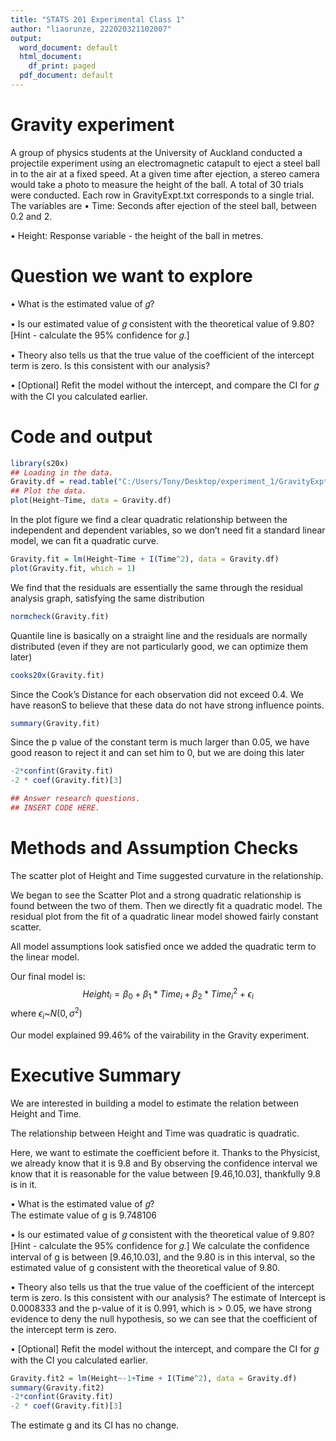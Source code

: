 ---
title: "STATS 201 Experimental Class 1"
author: "liaorunze, 222020321102007"
output:
  word_document: default
  html_document:
    df_print: paged
  pdf_document: default
---
\large

# Gravity experiment
A group of physics students at the University of Auckland conducted a projectile 
experiment using an electromagnetic catapult to eject a steel ball in to the air at a fixed 
speed. At a given time after ejection, a stereo camera would take a photo to measure the 
height of the ball. A total of 30 trials were conducted. 
Each row in GravityExpt.txt corresponds to a single trial. The variables are 
• Time: Seconds after ejection of the steel ball, between 0.2 and 2. 

• Height: Response variable - the height of the ball in metres. 

# Question we want to explore
• What is the estimated value of 𝑔?   

• Is our estimated value of 𝑔 consistent with the theoretical value of 9.80? [Hint - calculate the 95% confidence for 𝑔.] 

• Theory also tells us that the true value of the coefficient of the intercept term is zero. Is this consistent with our analysis? 

• [Optional] Refit the model without the intercept, and compare the CI for 𝑔 with the CI you calculated earlier. 

# Code and output

```{r}
library(s20x)
## Loading in the data.
Gravity.df = read.table("C:/Users/Tony/Desktop/experiment_1/GravityExpt.txt", header = TRUE)
## Plot the data.
plot(Height~Time, data = Gravity.df)
```

In the plot figure we find a clear quadratic relationship between the independent and dependent variables, so we don't need fit a standard linear model, we can fit a quadratic curve.  

```{r}
Gravity.fit = lm(Height~Time + I(Time^2), data = Gravity.df)
plot(Gravity.fit, which = 1)
```

We find that the residuals are essentially the same through the residual analysis graph, satisfying the same distribution  

```{r}
normcheck(Gravity.fit)
```
Quantile line is basically on a straight line and the residuals are normally distributed (even if they are not particularly good, we can optimize them later)  

```{r}
cooks20x(Gravity.fit)
```
Since the Cook's Distance for each observation did not exceed 0.4. We have reasonS to believe that these data do not have strong influence points.  

```{r}
summary(Gravity.fit)
```

Since the p value of the constant term is much larger than 0.05, we have good reason to reject it and can set him to 0, but we are doing this later

```{r}
-2*confint(Gravity.fit)
-2 * coef(Gravity.fit)[3]
```

```{r}
## Answer research questions.
## INSERT CODE HERE.
```

# Methods and Assumption Checks

The scatter plot of Height and Time suggested curvature in the relationship.  

We began to see the Scatter Plot and a strong quadratic relationship is found between the two of them. Then we directly fit a quadratic model. The residual plot from the fit of a quadratic linear model showed fairly constant scatter.    

All model assumptions look satisfied once we added the quadratic term to the linear model.  

Our final model is:
$$Height_i = \beta_0 + \beta_1 * Time_i + \beta_2 * Time_i^2 + \epsilon_i $$
where $\epsilon_i$~$N(0,\sigma^2)$  

Our model explained 99.46% of the vairability in the Gravity experiment.


# Executive Summary
We are interested in building a model to estimate the relation between Height and Time.  

The relationship between Height and Time was quadratic is quadratic.  

Here, we want to estimate the coefficient before it. Thanks to the Physicist, we already know that it is 9.8 and By observing the confidence interval we know that it is reasonable for the value between [9.46,10.03], thankfully 9.8 is in it.  

• What is the estimated value of 𝑔?   
The estimate value of g is  9.748106  

• Is our estimated value of 𝑔 consistent with the theoretical value of 9.80? [Hint - calculate the 95% confidence for 𝑔.] 
We calculate the confidence interval of g is between [9.46,10.03], and the 9.80 is in this interval, so the estimated value of g consistent with the theoretical value of 9.80.  

• Theory also tells us that the true value of the coefficient of the intercept term is zero. Is this consistent with our analysis? 
The estimate of Intercept is 0.0008333 and the p-value of it is 0.991, which is > 0.05, we have strong evidence to deny the null hypothesis, so we can see that the coefficient of the intercept term is zero.  

• [Optional] Refit the model without the intercept, and compare the CI for 𝑔 with the CI you calculated earlier.
```{r}
Gravity.fit2 = lm(Height~-1+Time + I(Time^2), data = Gravity.df)
summary(Gravity.fit2)
-2*confint(Gravity.fit)
-2 * coef(Gravity.fit)[3]
```
The estimate g and its CI has no change.  
